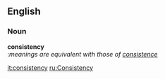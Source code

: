 ==English==
===Noun===
'''consistency'''<br>
:''meanings are equivalent with those of [[consistence]]''

[[it:consistency]]
[[ru:Consistency]]